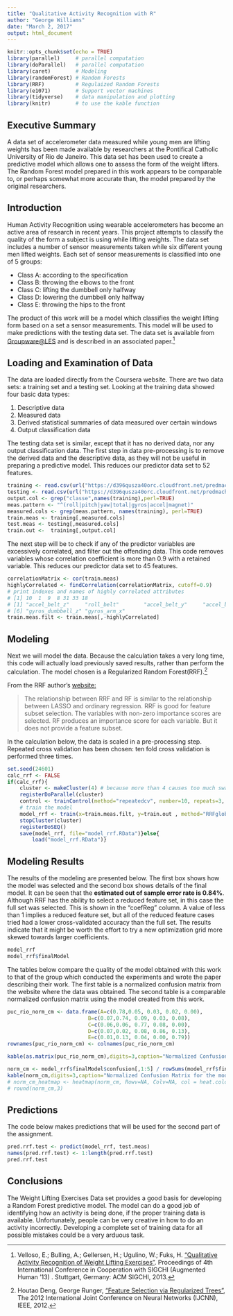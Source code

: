 ```yaml
---
title: "Qualitative Activity Recognition with R"
author: "George Williams"
date: "March 2, 2017"
output: html_document
---
```


```r
knitr::opts_chunk$set(echo = TRUE)
library(parallel)     # parallel computation
library(doParallel)   # parallel computation
library(caret)        # Modeling
library(randomForest) # Random Forests
library(RRF)          # Regulaized Random Forests
library(e1071)        # Support vector machines
library(tidyverse)    # data manipulation and plotting
library(knitr)        # to use the kable function
```

## Executive Summary
A data set of accelerometer data measured while young men are lifting weights has been made available by researchers at the Pontifical Catholic University of Rio de Janeiro.  This data set has been used to create a predictive model which allows one to assess the form of the weight lifters.  The Random Forest model prepared in this work appears to be comparable to, or perhaps somewhat more accurate than, the model prepared by the original researchers.

## Introduction
Human Activity Recognition using wearable accelerometers has become an active area of research in recent years. This project attempts to classify the quality of the form a subject is using while lifting weights.  The data set includes a number of sensor measurements taken while six different young men lifted weights.  Each set of sensor measurements is classified into one of 5 groups:

- Class A: according to the specification
- Class B: throwing the elbows to the front
- Class C: lifting the dumbbell only halfway
- Class D: lowering the dumbbell only halfway
- Class E: throwing the hips to the front

The product of this work will be a model which classifies the weight lifting form based on a set a sensor measurements.  This model will be used to make predictions with the testing data set.  The data set is available from [Groupware@LES](http://groupware.les.inf.puc-rio.br/static/WLE/WearableComputing_weight_lifting_exercises_biceps_curl_variations.csv) and is described in an associated paper.^[Velloso, E.; Bulling, A.; Gellersen, H.; Ugulino, W.; Fuks, H. ["Qualitative Activity Recognition of Weight Lifting Exercises"](http://groupware.les.inf.puc-rio.br/public/papers/2013.Velloso.QAR-WLE.pdf). Proceedings of 4th International Conference in Cooperation with SIGCHI (Augmented Human '13) . Stuttgart, Germany: ACM SIGCHI, 2013.]

## Loading and Examination of Data
The data are loaded directly from the Coursera website.  There are two data sets: a training set and a testing set.  Looking at the training data showed four basic data types:

1. Descriptive data
2. Measured data
3. Derived statistical summaries of data measured over certain windows
4. Output classification data

The testing data set is similar, except that it has no derived data, nor any output classification data.  The first step in data pre-processing is to remove the derived data and the descriptive data, as they will not be useful in preparing a predictive model.  This reduces our predictor data set to 52 features.

```r
training <- read.csv(url("https://d396qusza40orc.cloudfront.net/predmachlearn/pml-training.csv"))
testing <- read.csv(url("https://d396qusza40orc.cloudfront.net/predmachlearn/pml-testing.csv"))
output.col <- grep("classe",names(training),perl=TRUE)
meas.pattern <- "^(roll|pitch|yaw|total|gyros|accel|magnet)"
measured.cols <- grep(meas.pattern, names(training), perl=TRUE)
train.meas <- training[,measured.cols]
test.meas <- testing[,measured.cols]
train.out <-  training[,output.col]
```

The next step will be to check if any of the predictor variables are excessively correlated, and filter out the offending data.  This code removes variables whose correlation coefficient is more than 0.9 with a retained variable.  This reduces our predictor data set to 45 features.

```r
correlationMatrix <- cor(train.meas)
highlyCorrelated <- findCorrelation(correlationMatrix, cutoff=0.9)
# print indexes and names of highly correlated attributes
# [1] 10  1  9  8 31 33 18
# [1] "accel_belt_z"     "roll_belt"        "accel_belt_y"     "accel_belt_x"     "gyros_dumbbell_x"
# [6] "gyros_dumbbell_z" "gyros_arm_x"
train.meas.filt <- train.meas[,-highlyCorrelated]
```

## Modeling
Next we will model the data.  Because the calculation takes a very long time, this code will actually load previously saved results, rather than perform the calculation.  The model chosen is a Regularized Random Forest(RRF).^[Houtao Deng, George Runger, ["Feature Selection via Regularized Trees"](https://fd03118b-a-62cb3a1a-s-sites.googlegroups.com/site/houtaodeng/publications/FSRegularizedTrees.pdf?attachauth=ANoY7cr275oIg_bj0jc0ZLWEV_8eCUjK52aofSsPQ8GgIIQwB7r4oio6-oRNtr46eGoF5f-6kI0f8FadsFXKb2xTU_PHjHZ51fpstuMwqRUHLRZfFru7-X0Z1H33zQG3kgir87wE_BncH74xmCsXXdm8VXfkNzHU5HKPjzRj4ImEE0o802sZUaYcSLW1KXce34LdtBic8cQtO5XXXtKXVRvi8TAhgNtNwfgw7rzyappkKleW_w1vbb8%3D&attredirects=0), The 2012 International Joint Conference on Neural Networks (IJCNN), IEEE, 2012.] 

From the RRF author's [website:](https://sites.google.com/site/houtaodeng/rrf)

>The relationship between RRF and RF is similar to the relationship between LASSO and ordinary regression.  RRF is good for feature subset selection. The variables with non-zero importance scores are selected.  RF produces an importance score for each variable. But it does not provide a feature subset.

In the calculation below, the data is scaled in a pre-processing step.  Repeated cross validation has been chosen:  ten fold cross validation is performed three times.

```r
set.seed(24601)
calc_rrf <- FALSE
if(calc_rrf){
    cluster <- makeCluster(4) # because more than 4 causes too much swap paging
    registerDoParallel(cluster)
    control <- trainControl(method="repeatedcv", number=10, repeats=3, allowParallel=TRUE)
    # train the model
    model_rrf <- train(x=train.meas.filt, y=train.out , method="RRFglobal", preProcess="scale", trControl=control)
    stopCluster(cluster)
    registerDoSEQ()
    save(model_rrf, file="model_rrf.RData")}else{
        load("model_rrf.RData")}
```

## Modeling Results
The results of the modeling are presented below.  The first box shows how the model was selected and the second box shows details of the final model.  It can be seen that the **estimated out of sample error rate is 0.84%**.  Although RRF has the ability to select a reduced feature set, in this case the full set was selected.  This is shown in the "coefReg" column.  A value of less than 1 implies a reduced feature set, but all of the reduced feature cases tried had a lower cross-validated accuracy than the full set.  The results indicate that it might be worth the effort to try a new optimization grid more skewed towards larger coefficients.

```r
model_rrf
model_rrf$finalModel
```

The tables below compare the quality of the model obtained with this work to that of the group which conducted the experiments and wrote the paper describing their work.  The first table is a normalized confusion matrix from the website where the data was obtained.  The second table is a comparable normalized confusion matrix using the model created from this work.

```r
puc_rio_norm_cm <- data.frame(A=c(0.78,0.05, 0.03, 0.02, 0.00),
                          B=c(0.07,0.74, 0.09, 0.03, 0.08),
                          C=c(0.06,0.06, 0.77, 0.08, 0.00),
                          D=c(0.07,0.02, 0.08, 0.86, 0.13),
                          E=c(0.01,0.13, 0.04, 0.00, 0.79))
rownames(puc_rio_norm_cm) <- colnames(puc_rio_norm_cm)

kable(as.matrix(puc_rio_norm_cm),digits=3,caption="Normalized Confusion Matrix for the model developed by the creators of the data set")

norm_cm <- model_rrf$finalModel$confusion[,1:5] / rowSums(model_rrf$finalModel$confusion[,1:5])
kable(norm_cm,digits=3,caption="Normalized Confusion Matrix for the model developed in this work")
# norm_cm_heatmap <- heatmap(norm_cm, Rowv=NA, Colv=NA, col = heat.colors(256), scale="column", margins=c(5,10))
# round(norm_cm,3)

```



## Predictions
The code below makes predictions that will be used for the second part of the assignment.

```r
pred.rrf.test <- predict(model_rrf, test.meas)
names(pred.rrf.test) <- 1:length(pred.rrf.test)
pred.rrf.test
```

## Conclusions
The Weight Lifting Exercises Data set provides a good basis for developing a Random Forest predictive model.  The model can do a good job of identifying how an activity is being done, if the proper training data is available.  Unfortunately, people can be very creative in how to do an activity incorrectly.  Developing a complete set of training data for all possible mistakes could be a very arduous task.

